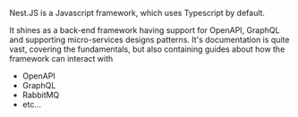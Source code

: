 Nest.JS is a Javascript framework, which uses Typescript by default. 

It shines as a back-end framework having support for OpenAPI, GraphQL and supporting micro-services designs patterns.
It's documentation is quite vast, covering the fundamentals, but also containing guides about how the framework can interact with 
- OpenAPI
- GraphQL
- RabbitMQ
- etc...
